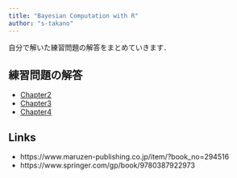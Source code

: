 ```yaml
---
title: "Bayesian Computation with R"
author: "s-takano"
---
```


自分で解いた練習問題の解答をまとめていきます．

## 練習問題の解答

- [Chapter2](./chapter2.html)
- [Chapter3](./chapter3.html)
- [Chapter4](./chapter4.html)

## Links

- https://www.maruzen-publishing.co.jp/item/?book_no=294516
- https://www.springer.com/gp/book/9780387922973
